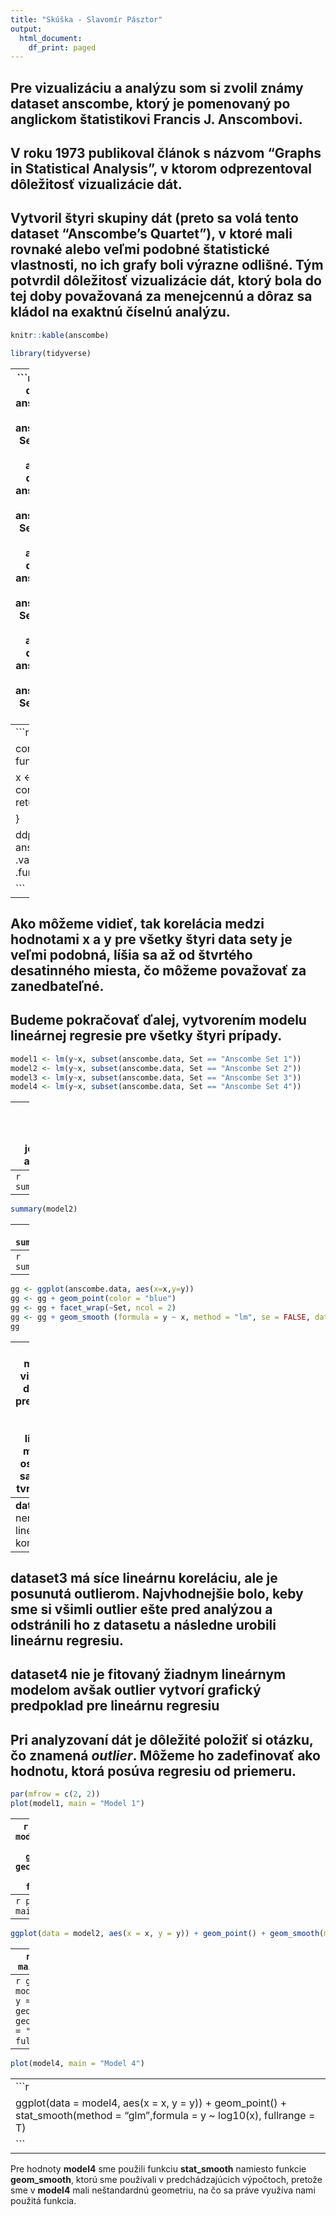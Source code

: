 ---
title: "Skúška - Slavomír Pásztor"
output:
  html_document:
    df_print: paged
---
Pre vizualizáciu a analýzu som si zvolil známy dataset anscombe, ktorý je pomenovaný po anglickom štatistikovi Francis J. Anscombovi. 
---
V roku 1973 publikoval článok s názvom "Graphs in Statistical Analysis", v ktorom odprezentoval dôležitosť vizualizácie dát.
---
Vytvoril štyri skupiny dát (preto sa volá tento dataset "Anscombe's Quartet"), v ktoré mali rovnaké alebo veľmi podobné štatistické vlastnosti, no ich grafy boli výrazne odlišné. Tým potvrdil dôležitosť vizualizácie dát, ktorý bola do tej doby považovaná za menejcennú a dôraz sa kládol na exaktnú číselnú analýzu.
---


```{r}
knitr::kable(anscombe)
```

```{r}
library(tidyverse)
```
---
```{r}

anscombe.1 <- data.frame(x = anscombe[["x1"]], y = anscombe[["y1"]], Set = "Anscombe Set 1")
anscombe.2 <- data.frame(x = anscombe[["x2"]], y = anscombe[["y2"]], Set = "Anscombe Set 2")
anscombe.3 <- data.frame(x = anscombe[["x3"]], y = anscombe[["y3"]], Set = "Anscombe Set 3")
anscombe.4 <- data.frame(x = anscombe[["x4"]], y = anscombe[["y4"]], Set = "Anscombe Set 4")

anscombe.data <- rbind(anscombe.1, anscombe.2, anscombe.3, anscombe.4)
aggregate(cbind(x, y) ~ Set, anscombe.data, mean)

```
Vypočítali sme aritmetický priemer.
Následne vypočítame štandardnú odchýlku (SD)

``` {r}
aggregate(cbind(x,y)~Set,anscombe.data,sd)
```
---
```{r}
library(plyr)

correlation <- function(data) {
  
  x <- data.frame(r = cor(data$x, data$y))
  return(x)
  
}

ddply(.data = anscombe.data, .variables = "Set", .fun = correlation)

```
---
Ako môžeme vidieť, tak korelácia medzi hodnotami x a y pre všetky štyri data sety je veľmi podobná, líšia sa až od štvrtého desatinného miesta, čo môžeme považovať za zanedbateľné.
---
Budeme pokračovať ďalej, vytvorením modelu lineárnej regresie pre všetky štyri prípady.
---
```{r}
model1 <- lm(y~x, subset(anscombe.data, Set == "Anscombe Set 1"))
model2 <- lm(y~x, subset(anscombe.data, Set == "Anscombe Set 2"))
model3 <- lm(y~x, subset(anscombe.data, Set == "Anscombe Set 3"))
model4 <- lm(y~x, subset(anscombe.data, Set == "Anscombe Set 4"))
```
---
Funkcia summary vykoná jednoduchú analýzu dát.
---
```{r}
summary(model1)
```
---
```{r}
summary(model2)
```
---
```{r}
summary(model3)
```
---
```{r}
summary(model4)
```
---
```{r}
gg <- ggplot(anscombe.data, aes(x=x,y=y))
gg <- gg + geom_point(color = "blue")
gg <- gg + facet_wrap(~Set, ncol = 2)
gg <- gg + geom_smooth (formula = y ~ x, method = "lm", se = FALSE, data = anscombe.data)
gg
```
---
AKo môžeme vidieť, tak __dataset1__ predstavuje veľmi dobrý lineárny model. O ostatných sa to však tvrdiť nedá:
---
__dataset2__ nemá lineárnu koreláciu
---
__dataset3__ má síce lineárnu koreláciu, ale    je posunutá outlierom. Najvhodnejšie        bolo, keby sme si všimli outlier ešte       pred analýzou a odstránili ho z datasetu    a následne urobili lineárnu regresiu.
---
__dataset4__ nie je fitovaný žiadnym lineárnym modelom avšak outlier vytvorí grafický predpoklad pre lineárnu regresiu
---
Pri analyzovaní dát je dôležité položiť si otázku, čo znamená *outlier*. Môžeme ho zadefinovať ako hodnotu, ktorá posúva regresiu od priemeru.
---
```{r}
par(mfrow = c(2, 2))
plot(model1, main = "Model 1")
```
---
```{r}
ggplot(data = model1, aes(x = x, y = y)) + geom_point() + geom_smooth(method = "auto", fullrange = T)
```
---
```{r}
plot(model2, main = "Model 2")
```
---
```{r}
ggplot(data = model2, aes(x = x, y = y)) + geom_point() + geom_smooth(method = "auto", fullrange = T)
```
---
```{r}
plot(model3, main = "Model 3")
```
---
```{r}
ggplot(data = model3, aes(x = x, y = y)) + geom_point() + geom_smooth(method = "auto", fullrange = T)
```
---
```{r}
plot(model4, main = "Model 4")
```
---
```{r}
ggplot(data = model4, aes(x = x, y = y)) + geom_point() + stat_smooth(method = "glm",formula = y ~ log10(x), fullrange = T)
```
---
Pre hodnoty __model4__ sme použili funkciu __stat_smooth__ namiesto funkcie __geom_smooth__, ktorú sme používali v predchádzajúcich výpočtoch, pretože sme v __model4__ mali neštandardnú geometriu, na čo sa práve využíva nami použitá funkcia.